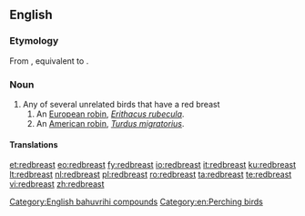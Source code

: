 ==English==

===Etymology===
From {{etyl|enm|en}} {{m|enm|redbreste}}, equivalent to {{compound|red|breast|lang=en}}.

===Noun===
{{en-noun}}

# Any of several unrelated birds that have a red breast
## An [[European robin]], ''[[Erithacus rubecula]]''.
## An [[American robin]], ''[[Turdus migratorius]]''.

====Translations====
{{trans-top|bird with a red breast}}
{{trans-mid}}
{{trans-bottom}}
{{trans-see|European robin}}
{{trans-see|American robin}}

[[Category:English bahuvrihi compounds]]
[[Category:en:Perching birds]]

[[et:redbreast]]
[[eo:redbreast]]
[[fy:redbreast]]
[[io:redbreast]]
[[it:redbreast]]
[[ku:redbreast]]
[[lt:redbreast]]
[[nl:redbreast]]
[[pl:redbreast]]
[[ro:redbreast]]
[[ta:redbreast]]
[[te:redbreast]]
[[vi:redbreast]]
[[zh:redbreast]]